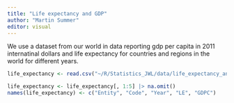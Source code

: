 ```yaml
---
title: "Life expectancy and GDP"
author: "Martin Summer"
editor: visual
---
```


We use a dataset from our world in data reporting gdp per capita in 2011 internatinal dollars and life expectancy for countries and regions in the world for different years.

```r
life_expectancy <- read.csv("~/R/Statistics_JWL/data/life_expectancy_and_gdp/life-expectancy-vs-gdp-per-capita.csv")

life_expectancy <- life_expectancy[, 1:5] |> na.omit()
names(life_expectancy) <- c("Entity", "Code", "Year", "LE", "GDPC") 
```
